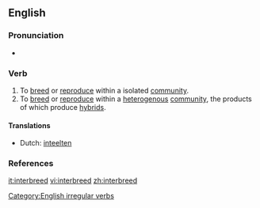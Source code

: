 ==English==

===Pronunciation===
*{{IPA|/ɪnter'brid/}}

===Verb===
{{en-verb|interbreeds|interbreeding|interbred}}

# To [[breed]] or [[reproduce]] within a isolated [[community]].
# To [[breed]] or [[reproduce]] within a [[heterogenous]] [[community]], the products of which produce [[hybrid]]s.

====Translations====
{{top}}
*Dutch: [[inteelten]]
{{mid}}
{{bottom}}

===References===
{{R:Century 1911}}
{{R:Webster 1913}}

[[Category:English irregular verbs]]

[[it:interbreed]]
[[vi:interbreed]]
[[zh:interbreed]]